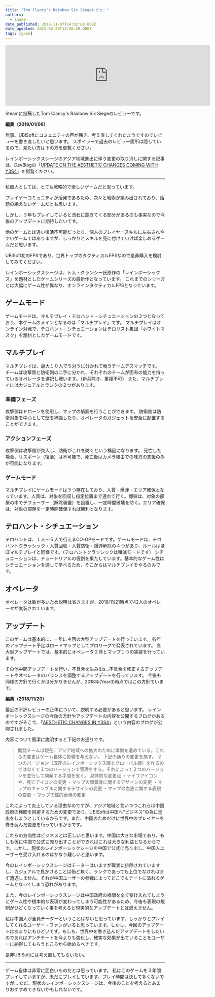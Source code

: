 ```yaml
---
title: "Tom Clancy's Rainbow Six Siegeレビュー"
authors:
  - snake
date_published: 2018-11-07T14:02:00.000Z
date_updated: 2021-02-20T12:58:29.000Z
tags: [game]
---
```


<iframe src="https://store.steampowered.com/widget/359550/88521/" frameborder="0" width="646" height="190"></iframe>

Steamに投稿したTom Clancy's Rainbow Six Siegeのレビューです。

**編集（2019/01/06）**

無事、UBISoftにコミュニティの声が届き、考え直してくれたようですのでレビューを書き直したいと思います。
スポイラーで過去のレビュー箇所は隠しているので、見たい方は下の方を御覧ください。

レインボーシックスシージのアジア地域進出に伴う変更の取り消しに関する記事は、DevBlogの「[UPDATE ON THE AESTHETIC CHANGES COMING WITH Y3S4](https://rainbow6.ubisoft.com/siege/en-us/news/152-340339-16/update-on-the-aesthetic-changes-coming-with-y3s4)」を御覧ください。

---

私個人としては、とても戦略的で楽しいゲームだと思っています。

プレイヤーコミュニティが活発であるため、次々と戦術が編み出されており、話題の絶えないゲームだとも思います。

しかし、３年もプレイしていると流石に飽きてくる部分があるのも事実なので今後のアップデートに期待したいです。

他のゲームとは違い復活不可能だったり、個人のプレイヤースキルに左右されやすいゲームではありますが、しっかりとスキルを見に付けていけば楽しめるゲームだと思います。

UBISoft初のFPSであり、世界トップのタクティカルFPSなので是非購入を検討してみてください。

レインボーシックスシージは、トム・クランシー氏原作の「レインボーシックス」を題材としたゲームシリーズの最新作となっています。
これまでのシリーズとは大幅にゲーム性が異なり、オンラインタクティカルFPSとなっています。

## ゲームモード

ゲームモードは、マルチプレイ・テロハント・シチュエーションの３つとなっており、本ゲームのメインとなるのは「マルチプレイ」です。
マルチプレイはオンライン対戦で、テロハント・シチュエーションはテロリスト集団「ホワイトマスク」を題材としたゲームモードです。

## マルチプレイ

マルチプレイは、最大１０人で５対５に分かれて戦うチームデスマッチです。
チームは攻撃側と防衛側の二手に分かれ、それぞれのチームが固有の能力を持っているオペレータを選択し戦います。（新兵除き、重複不可）
また、マルチプレイにはカジュアルとランクの２つがあります。

### 準備フェーズ

攻撃側はドローンを使用し、マップの偵察を行うことができます。
防衛側は防衛対象を中心として壁を補強したり、オペレータのガジェットを安全に配置することができます。

### アクションフェーズ

攻撃側は攻撃側が突入し、防衛がこれを防ぐという構図になります。
死亡した場合、リスポーン（復活）は不可能で、死亡後はカメラ経由での味方の支援のみが可能になります。

### ゲームモード

マルチプレイにゲームモードは３つ存在しており、人質・爆弾・エリア確保となっています。人質は、対象を回収し指定位置まで連れて行く。爆弾は、対象の部屋の中でデフューザー（解除装置）を設置し、一定時間破壊を防ぐ。エリア確保は、対象の部屋を一定時間確保すれば勝利となります。

## テロハント・シチュエーション

テロハントは、１人～５人で行えるCO-OPモードです。ゲームモードは、テロハントクラッシック・人質回収・人質防衛・爆弾解除の４つがあり、ルールはほぼマルチプレイと同様です。（テロハントクラッシックは殲滅モードです）
シチュエーションは、チュートリアルの役割を果たしています。基本的なゲーム性はシチュエーションを通して学べるため、そこからはマルチプレイをやるのみです。

## オペレータ

オペレータは数が多いため説明は省きますが、2018/11/21時点で42人のオペレータが実装されています。

## アップデート

このゲームは基本的に、一年に４回の大型アップデートを行っています。
各年のアップデート予定はロードマップとしてプロリーグで発表されています。
各大型アップデートでは、基本的にオペレータ２体とマップ１つの実装を行っています。

その他中間アップデートを行い、不具合を生み出s...不具合を修正するアップデートやオペレータのバランスを調整するアップデートを行っています。
今後も同様の方針で行くかは分かりませんが、2018年(Year3)時点ではこの方針でいます。

**編集（2018/11/20）**

最近の不評レビューの正体について、説明する必要があると思います。
レインボーシックスシージの今後の方針やアップデートの内容を公開するブログがあるのですがそこで、「[AESTHETIC CHANGES IN Y3S4](https://rainbow6.ubisoft.com/siege/en-us/news/152-337194-16/aesthetic-changes-in-y3s4)」という内容のブログが公開されました。

内容について簡潔に説明すると下記のお通りです。

> 開発チームは現在、アジア地域への拡大のために準備を進めている。これらの変更はゲーム自体に影響を与えない。
> 下記の通りの変更を施す。
> ２つのバージョン（既存のレインボーシックス版とグローバル版）を作るのではなくて１つのバージョンで管理をする。それによって２つのバージョンを並行して開発する手間を省く。
> 具体的な変更点
> ・ナイフアイコンや、死亡アイコンの変更
> ・マップの頭蓋骨に関するデザインの変更
> ・マップのギャンブルに関するデザインの変更
> ・マップの血液に関する表現の変更
> ・マップの性的表現の変更

これによって炎上している理由なのですが、アジア地域と言いつつこれらは中国政府の検閲を回避するための変更であり、UBISoftは中国へ”ビジネス”の為に進出をしようとしているからです。また、中国のためだけに世界中のプレイヤーを巻き込んだ変更を行っているからです。

これらの方向性はビジネスとは正しいと思います。中国は大きな市場であり、もしも仮に中国で公式に売り出すことができればこれは大きな利益となるからです。しかし、現状のレインボーシックシージを中国で公式に売り出し、中国人ユーザーを受け入れるのはかなり難しいと思います。

今のレインボーシックスシージはチーターはいますが確実に排除されていますし、カジュアルで見かけることは殆ど無く、ランクであっても上位でなければまず遭遇しません。それが中国ユーザーの参戦によってどこでもチートに溢れるゲームとなってしまう恐れがあります。

また、今のレインボーシックスシージは中国政府の検閲を全て受け入れてしまうとゲーム性や根本的な表現が変わってしまう可能性があるため、今後も表現の規制がひどくなっていく事を考えると現実的なアップデートとは思えません。

私は中国人が全員チーターということはないと思っています、しっかりとプレイしてくれるユーザー・ファンがいると思っています。しかし、今回のアップデートはあまりにもひどいです。もしも、世界中を巻き込んだアップデートをしたいのであればアンチチートを今よりも強化し、確実な効果が出ていることをユーザーに納得してもらうところから始めるべきです。

是非UBISoftには考え直してもらいたい。

---

ゲーム自体は非常に面白いものだとは思っています。
私はこのゲームを３年間プレイしていますが、未だにプレイしています。プレイ時間は決して多くないですが...
ただ、現状のレインボーシックスシージは、今後のことを考えるとあまりおすすめできないかもしれないです。
